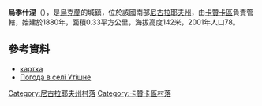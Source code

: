 {{coord|47|57|21|N|32|56|59|E|scale:100000|display=title}}

'''烏季什涅'''（{{lang-uk|Утішне}}），是[[烏克蘭|烏克蘭]]的城鎮，位於該國南部[[尼古拉耶夫州|尼古拉耶夫州]]，由[[卡贊卡區|卡贊卡區]]負責管轄，始建於1880年，面積0.33平方公里，海拔高度142米，2001年人口78。

==參考資料==
*[http://gska2.rada.gov.ua/pls/z7502/A005?rf7571=22449 картка]{{dead link|date=2018年1月 |bot=InternetArchiveBot |fix-attempted=yes }}
*[http://weather.in.ua/ua/nikolaevskaja/26996 Погода в селі Утішне] {{Wayback|url=http://weather.in.ua/ua/nikolaevskaja/26996 |date=20160607050325 }}

[[Category:尼古拉耶夫州村落|Category:尼古拉耶夫州村落]]
[[Category:卡贊卡區村落|Category:卡贊卡區村落]]


{{Mykolaiv-geo-stub}}